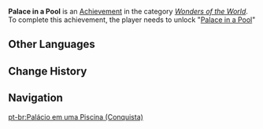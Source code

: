 {{Achievement Infobox
|title        = Palace in a Pool
|id           = 81155
|order id     = 1141
|category     = Wonders of the World
|description  = Unlock "[[Palace in a Pool]]"
|requirements = 
|primogems    = 5
|tracking     = 
|hidden       = 1
|topic        = Domains
|type         = Exploration
}}
'''Palace in a Pool''' is an [[Achievement]] in the category ''[[Wonders of the World]]''. To complete this achievement, the player needs to unlock "[[Palace in a Pool]]"
<!--
==Trivia==

==Video Guides==
{{EVT
|video1   = 
|caption1 = 
}}
-->
==Other Languages==
{{Transclude|Palace in a Pool|Other Languages}}

==Change History==
{{Change History|2.1}}
<!--
==References==
{{Reflist}}
-->
==Navigation==
{{Achievement Navbox|Wonders of the World|Exploration}}

[[pt-br:Palácio em uma Piscina (Conquista)]]